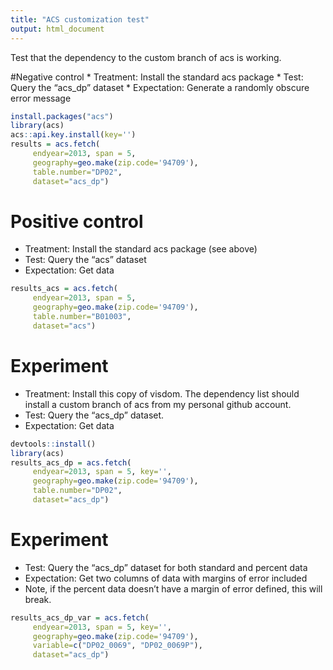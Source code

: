 ```yaml
---
title: "ACS customization test"
output: html_document
---
```


Test that the dependency to the custom branch of acs is working.

#Negative control
* Treatment: Install the standard acs package
* Test: Query the "acs_dp" dataset
* Expectation: Generate a randomly obscure error message

```r
install.packages("acs")
library(acs)
acs::api.key.install(key='')
results = acs.fetch(
     endyear=2013, span = 5,
     geography=geo.make(zip.code='94709'),
     table.number="DP02",
     dataset="acs_dp")
```

# Positive control
* Treatment: Install the standard acs package (see above)
* Test: Query the "acs" dataset
* Expectation: Get data

```r
results_acs = acs.fetch(
     endyear=2013, span = 5,
     geography=geo.make(zip.code='94709'),
     table.number="B01003",
     dataset="acs")
```

# Experiment
* Treatment: Install this copy of visdom. The dependency list should install a custom branch of acs from my personal github account.
* Test: Query the "acs_dp" dataset.
* Expectation: Get data

```r
devtools::install()
library(acs)
results_acs_dp = acs.fetch(
     endyear=2013, span = 5, key='',
     geography=geo.make(zip.code='94709'),
     table.number="DP02",
     dataset="acs_dp")
```

# Experiment
* Test: Query the "acs_dp" dataset for both standard and percent data
* Expectation: Get two columns of data with margins of error included
* Note, if the percent data doesn't have a margin of error defined, this will break. 
```r
results_acs_dp_var = acs.fetch(
     endyear=2013, span = 5, key='', 
     geography=geo.make(zip.code='94709'),
     variable=c("DP02_0069", "DP02_0069P"),
     dataset="acs_dp")
```
